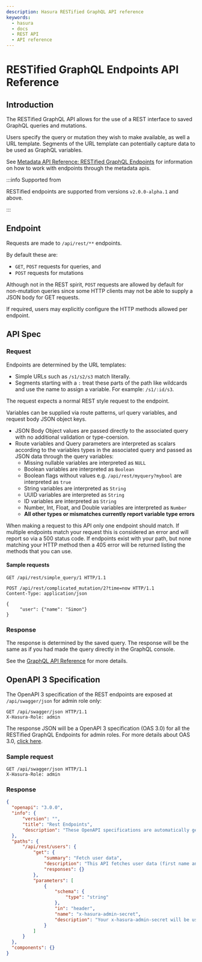 ```yaml
---
description: Hasura RESTified GraphQL API reference
keywords:
  - hasura
  - docs
  - REST API
  - API reference
---
```


# RESTified GraphQL Endpoints API Reference

## Introduction

The RESTified GraphQL API allows for the use of a REST interface to
saved GraphQL queries and mutations.

Users specify the query or mutation they wish to make available, as well
a URL template. Segments of the URL template can potentially capture
data to be used as GraphQL variables.

See [Metadata API Reference: RESTified GraphQL Endpoints](/graphql/core/api-reference/metadata-api/restified-endpoints.mdx#metadata-api-restified-endpoints) for information on how to work
with endpoints through the metadata apis.

:::info Supported from

RESTified endpoints are supported from versions `v2.0.0-alpha.1` and
above.

:::

## Endpoint

Requests are made to `/api/rest/**` endpoints.

By default these are:

-   `GET`, `POST` requests for queries, and
-   `POST` requests for mutations

Although not in the REST spirit, `POST` requests are allowed by default
for non-mutation queries since some HTTP clients may not be able to
supply a JSON body for GET requests.

If required, users may explicitly configure the HTTP methods allowed per
endpoint.

## API Spec

### Request

Endpoints are determined by the URL templates:

-   Simple URLs such as `/s1/s2/s3` match literally.
-   Segments starting with a `:` treat these parts of the path like
    wildcards and use the name to assign a variable. For example:
    `/s1/:id/s3`.

The request expects a normal REST style request to the endpoint.

Variables can be supplied via route patterns, url query variables, and
request body JSON object keys.

-   JSON Body Object values are passed directly to the associated query
    with no additional validation or type-coersion.
-   Route variables and Query parameters are interpreted as scalars
    according to the variables types in the associated query and passed
    as JSON data through the query variables:
    -   Missing nullable variables are interpreted as `NULL`
    -   Boolean variables are interpreted as `Boolean`
    -   Boolean flags without values e.g. `/api/rest/myquery?mybool` are
        interpreted as `true`
    -   String variables are interpreted as `String`
    -   UUID variables are interpreted as `String`
    -   ID variables are interpreted as `String`
    -   Number, Int, Float, and Double variables are interpreted as
        `Number`
    -   **All other types or mismatches currently report variable type
        errors**

When making a request to this API only one endpoint should match. If
multiple endpoints match your request this is considered an error and
will report so via a 500 status code. If endpoints exist with your path,
but none matching your HTTP method then a 405 error will be returned
listing the methods that you can use.

#### Sample requests

```http
GET /api/rest/simple_query/1 HTTP/1.1
```

```http
POST /api/rest/complicated_mutation/2?time=now HTTP/1.1
Content-Type: application/json

{
     "user": {"name": "Simon"}
}
```

### Response

The response is determined by the saved query. The response will be the
same as if you had made the query directly in the GraphQL console.

See the [GraphQL API Reference](/graphql/core/api-reference/graphql-api/index.mdx) for more details.

## OpenAPI 3 Specification

The OpenAPI 3 specification of the REST endpoints are exposed at
`/api/swagger/json` for admin role only:

```http
GET /api/swagger/json HTTP/1.1
X-Hasura-Role: admin
```

The response JSON will be a OpenAPI 3 specification (OAS 3.0) for all
the RESTified GraphQL Endpoints for admin roles. For more details about
OAS 3.0, [click here](https://swagger.io/specification/).

### Sample request

```http
GET /api/swagger/json HTTP/1.1
X-Hasura-Role: admin
```

### Response

```JSON
{
  "openapi": "3.0.0",
  "info": {
      "version": "",
      "title": "Rest Endpoints",
      "description": "These OpenAPI specifications are automatically generated by Hasura."
  },
  "paths": {
      "/api/rest/users": {
          "get": {
              "summary": "Fetch user data",
              "description": "This API fetches user data (first name and last name) from the users table.\n***\nThe GraphQl query for this endpoint is:\n```graphql\nquery MyQuery{\n  users {\n    first_name\n    last_name\n  }\n}\n```",
              "responses": {}
          },
          "parameters": [
              {
                  "schema": {
                      "type": "string"
                  },
                  "in": "header",
                  "name": "x-hasura-admin-secret",
                  "description": "Your x-hasura-admin-secret will be used for authentication of the API request."
              }
          ]
      }
  },
  "components": {}
}
```
